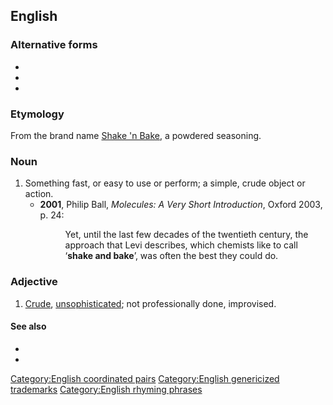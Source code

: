 {{also|shake-and-bake}}
==English==

===Alternative forms===
* {{l|en|shake-and-bake}}
* {{l|en|shake 'n bake}}
* {{l|en|shake 'n' bake}}

===Etymology===
From the brand name [[w:Shake 'n Bake|Shake 'n Bake]], a powdered seasoning.

===Noun===
{{en-noun|?}}

# Something fast, or easy to use or perform; a simple, crude object or action.
#* '''2001''', Philip Ball, ''Molecules: A Very Short Introduction'', Oxford 2003, p. 24:
#*: Yet, until the last few decades of the twentieth century, the approach that Levi describes, which chemists like to call ‘'''shake and bake'''’, was often the best they could do.

===Adjective===
{{en-adj|?}}

# [[crude|Crude]], [[unsophisticated]]; not professionally done, improvised.

====See also====
* {{l|en|quick-and-dirty}}
* {{l|en|ready-made}}

[[Category:English coordinated pairs]]
[[Category:English genericized trademarks]]
[[Category:English rhyming phrases]]